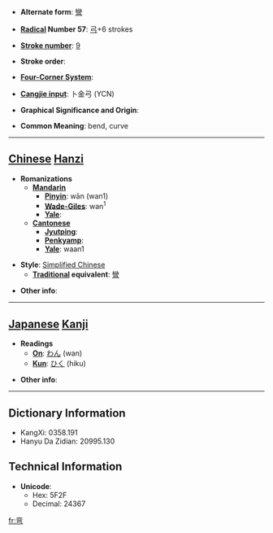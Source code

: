 * '''Alternate form''': [[彎]]

* '''[[Wiktionary:Chinese radical index| Radical]] Number 57''': [[Wiktionary:Chinese radical index 弓|弓]]+6 strokes

* '''[[Wiktionary:Chinese total strokes index|Stroke number]]''': [[Wiktionary:Chinese total strokes index 9|9]]

* '''Stroke order''': 

* '''[[Wiktionary:Chinese four corner index|Four-Corner System]]''': 

* '''[[Wiktionary:Chinese Cangjie index|Cangjie input]]''': 卜金弓 (YCN)

* '''Graphical Significance and Origin''': 

* '''Common Meaning''': bend, curve

----

== [[Chinese]] [[Hanzi]] ==

* '''Romanizations'''
** '''[[Mandarin]]'''
*** '''[[Pinyin]]''': wān (wan1)
*** '''[[Wade-Giles]]''': wan<sup>1</sup>
*** '''[[Yale]]''': 
** '''[[Cantonese]]'''
*** '''[[Jyutping]]''':
*** '''[[Penkyamp]]''': 
*** '''[[Yale]]''': waan1

* '''Style''': [[Simplified Chinese]] 
** '''[[Traditional Chinese|Traditional]] equivalent''': [[彎]]

* '''Other info''': 

----

== [[Japanese]] [[Kanji]] ==

* '''Readings'''
** '''[[On]]''': [[わん]] (wan)
** '''[[Kun]]''': [[ひく]] (hiku)

* '''Other info''':  

----

== Dictionary Information ==

* KangXi: 0358.191
* Hanyu Da Zidian: 20995.130

== Technical Information ==

* '''Unicode''':
** Hex: 5F2F
** Decimal: 24367

[[fr:弯]]